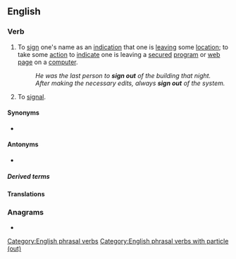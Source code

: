 {{also|sign-out|signout}}
==English==

===Verb===
{{en-verb|*}}

# To [[sign]] one's name as an [[indication]] that one is [[leaving]] some [[location]]; to take some [[action]] to [[indicate]] one is leaving a [[secured]] [[program]] or [[web page]] on a [[computer]].
#: ''He was the last person to '''sign out''' of the building that night.''
#: ''After making the necessary edits, always '''sign out''' of the system.''
# To [[signal]].

====Synonyms====
*{{l|en|log out}}

====Antonyms====
* {{l|en|sign in}}

=====Derived terms=====
{{der2|en
|sign-out
|signout
}}

====Translations====
{{trans-see|log out}}

===Anagrams===
* {{anagrams|en|a=ginostu|Guintos|ousting|outings|outsing|sing out|tousing}}

[[Category:English phrasal verbs]]
[[Category:English phrasal verbs with particle (out)]]